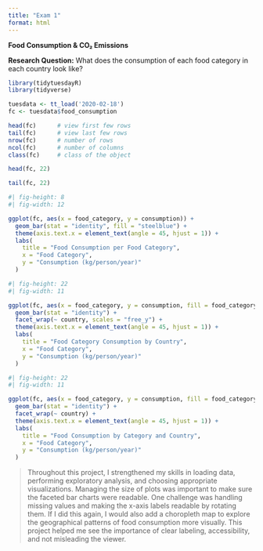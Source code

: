 ```yaml
---
title: "Exam 1"
format: html
---
```


**Food Consumption & CO₂ Emissions**

**Research Question:** What does the consumption of each food category in each country look like?

```r
library(tidytuesdayR)
library(tidyverse)

```

```r
tuesdata <- tt_load('2020-02-18')
fc <- tuesdata$food_consumption

```

```r
head(fc)      # view first few rows
tail(fc)      # view last few rows
nrow(fc)      # number of rows
ncol(fc)      # number of columns
class(fc)     # class of the object

```

```r
head(fc, 22)

```

```r

tail(fc, 22)

```

```r
#| fig-height: 8
#| fig-width: 12

ggplot(fc, aes(x = food_category, y = consumption)) +
  geom_bar(stat = "identity", fill = "steelblue") +
  theme(axis.text.x = element_text(angle = 45, hjust = 1)) +
  labs(
    title = "Food Consumption per Food Category",
    x = "Food Category",
    y = "Consumption (kg/person/year)"
  )

```

```r
#| fig-height: 22
#| fig-width: 11

ggplot(fc, aes(x = food_category, y = consumption, fill = food_category)) +
  geom_bar(stat = "identity") +
  facet_wrap(~ country, scales = "free_y") +
  theme(axis.text.x = element_text(angle = 45, hjust = 1)) +
  labs(
    title = "Food Category Consumption by Country",
    x = "Food Category",
    y = "Consumption (kg/person/year)"
  )

```

```r
#| fig-height: 22
#| fig-width: 11

ggplot(fc, aes(x = food_category, y = consumption, fill = food_category)) +
  geom_bar(stat = "identity") +
  facet_wrap(~ country) +
  theme(axis.text.x = element_text(angle = 45, hjust = 1)) +
  labs(
    title = "Food Consumption by Category and Country",
    x = "Food Category",
    y = "Consumption (kg/person/year)"
  )

```

> Throughout this project, I strengthened my skills in loading data, performing exploratory analysis, and choosing appropriate visualizations.
> Managing the size of plots was important to make sure the faceted bar charts were readable.
> One challenge was handling missing values and making the x-axis labels readable by rotating them.
> If I did this again, I would also add a choropleth map to explore the geographical patterns of food consumption more visually.
> This project helped me see the importance of clear labeling, accessibility, and not misleading the viewer.
